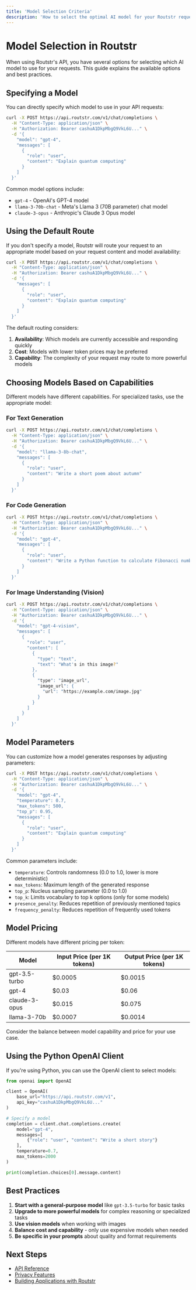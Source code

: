 ```yaml
---
title: 'Model Selection Criteria'
description: 'How to select the optimal AI model for your Routstr requests'
---
```


# Model Selection in Routstr

When using Routstr's API, you have several options for selecting which AI model to use for your requests. This guide explains the available options and best practices.

## Specifying a Model

You can directly specify which model to use in your API requests:

```bash
curl -X POST https://api.routstr.com/v1/chat/completions \
  -H "Content-Type: application/json" \
  -H "Authorization: Bearer cashuA1DkpMbgQ9VkL6U..." \
  -d '{
    "model": "gpt-4",
    "messages": [
      {
        "role": "user", 
        "content": "Explain quantum computing"
      }
    ]
  }'
```

Common model options include:
- `gpt-4` - OpenAI's GPT-4 model
- `llama-3-70b-chat` - Meta's Llama 3 (70B parameter) chat model
- `claude-3-opus` - Anthropic's Claude 3 Opus model

## Using the Default Route

If you don't specify a model, Routstr will route your request to an appropriate model based on your request content and model availability:

```bash
curl -X POST https://api.routstr.com/v1/chat/completions \
  -H "Content-Type: application/json" \
  -H "Authorization: Bearer cashuA1DkpMbgQ9VkL6U..." \
  -d '{
    "messages": [
      {
        "role": "user", 
        "content": "Explain quantum computing"
      }
    ]
  }'
```

The default routing considers:
1. **Availability**: Which models are currently accessible and responding quickly
2. **Cost**: Models with lower token prices may be preferred
3. **Capability**: The complexity of your request may route to more powerful models

## Choosing Models Based on Capabilities

Different models have different capabilities. For specialized tasks, use the appropriate model:

### For Text Generation
```bash
curl -X POST https://api.routstr.com/v1/chat/completions \
  -H "Content-Type: application/json" \
  -H "Authorization: Bearer cashuA1DkpMbgQ9VkL6U..." \
  -d '{
    "model": "llama-3-8b-chat",
    "messages": [
      {
        "role": "user", 
        "content": "Write a short poem about autumn"
      }
    ]
  }'
```

### For Code Generation
```bash
curl -X POST https://api.routstr.com/v1/chat/completions \
  -H "Content-Type: application/json" \
  -H "Authorization: Bearer cashuA1DkpMbgQ9VkL6U..." \
  -d '{
    "model": "gpt-4",
    "messages": [
      {
        "role": "user", 
        "content": "Write a Python function to calculate Fibonacci numbers"
      }
    ]
  }'
```

### For Image Understanding (Vision)
```bash
curl -X POST https://api.routstr.com/v1/chat/completions \
  -H "Content-Type: application/json" \
  -H "Authorization: Bearer cashuA1DkpMbgQ9VkL6U..." \
  -d '{
    "model": "gpt-4-vision",
    "messages": [
      {
        "role": "user", 
        "content": [
          {
            "type": "text",
            "text": "What's in this image?"
          },
          {
            "type": "image_url",
            "image_url": {
              "url": "https://example.com/image.jpg"
            }
          }
        ]
      }
    ]
  }'
```

## Model Parameters

You can customize how a model generates responses by adjusting parameters:

```bash
curl -X POST https://api.routstr.com/v1/chat/completions \
  -H "Content-Type: application/json" \
  -H "Authorization: Bearer cashuA1DkpMbgQ9VkL6U..." \
  -d '{
    "model": "gpt-4",
    "temperature": 0.7,
    "max_tokens": 500,
    "top_p": 0.95,
    "messages": [
      {
        "role": "user", 
        "content": "Explain quantum computing"
      }
    ]
  }'
```

Common parameters include:
- `temperature`: Controls randomness (0.0 to 1.0, lower is more deterministic)
- `max_tokens`: Maximum length of the generated response
- `top_p`: Nucleus sampling parameter (0.0 to 1.0)
- `top_k`: Limits vocabulary to top k options (only for some models)
- `presence_penalty`: Reduces repetition of previously mentioned topics
- `frequency_penalty`: Reduces repetition of frequently used tokens

## Model Pricing

Different models have different pricing per token:

| Model | Input Price (per 1K tokens) | Output Price (per 1K tokens) |
|-------|-----------------------------|-----------------------------|
| gpt-3.5-turbo | $0.0005 | $0.0015 |
| gpt-4 | $0.03 | $0.06 |
| claude-3-opus | $0.015 | $0.075 |
| llama-3-70b | $0.0007 | $0.0014 |

Consider the balance between model capability and price for your use case.

## Using the Python OpenAI Client

If you're using Python, you can use the OpenAI client to select models:

```python
from openai import OpenAI

client = OpenAI(
    base_url="https://api.routstr.com/v1",
    api_key="cashuA1DkpMbgQ9VkL6U..."
)

# Specify a model
completion = client.chat.completions.create(
    model="gpt-4",
    messages=[
        {"role": "user", "content": "Write a short story"}
    ],
    temperature=0.7,
    max_tokens=2000
)

print(completion.choices[0].message.content)
```

## Best Practices

1. **Start with a general-purpose model** like `gpt-3.5-turbo` for basic tasks
2. **Upgrade to more powerful models** for complex reasoning or specialized tasks
3. **Use vision models** when working with images
4. **Balance cost and capability** - only use expensive models when needed
5. **Be specific in your prompts** about quality and format requirements

## Next Steps

- [API Reference](/api-reference/introduction)
- [Privacy Features](/users/privacy)
- [Building Applications with Routstr](/users/applications) 